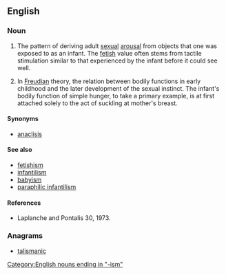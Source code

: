 ==English==

===Noun===
{{en-noun}}

# {{context|psychology}} The pattern of deriving adult [[sexual]] [[arousal]] from objects that one was exposed to as an infant. The [[fetish]] value often stems from tactile stimulation similar to that experienced by the infant before it could see well.
# {{context|psychology}} In [[Freudian]] theory, the relation between bodily functions in early childhood and the later development of the sexual instinct.  The infant's bodily function of simple hunger, to take a primary example, is at first attached solely to the act of suckling at mother's breast.  

====Synonyms====
* [[anaclisis]]

====See also====
* [[fetishism]]
* [[infantilism]]
* [[babyism]] 
* [[paraphilic infantilism]]

====References====
{{unreferenced}}
* Laplanche and Pontalis 30, 1973.

===Anagrams===
* [[talismanic#English|talismanic]]

[[Category:English nouns ending in "-ism"]]